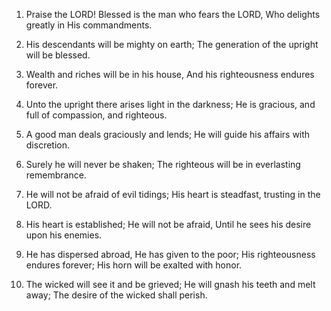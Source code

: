 
1. Praise the LORD! Blessed is the man who fears the LORD, Who delights greatly in His commandments.

2. His descendants will be mighty on earth; The generation of the upright will be blessed.

3. Wealth and riches will be in his house, And his righteousness endures forever.

4. Unto the upright there arises light in the darkness; He is gracious, and full of compassion, and righteous.

5. A good man deals graciously and lends; He will guide his affairs with discretion.

6. Surely he will never be shaken; The righteous will be in everlasting remembrance.

7. He will not be afraid of evil tidings; His heart is steadfast, trusting in the LORD.

8. His heart is established; He will not be afraid, Until he sees his desire upon his enemies.

9. He has dispersed abroad, He has given to the poor; His righteousness endures forever; His horn will be exalted with honor.

10. The wicked will see it and be grieved; He will gnash his teeth and melt away; The desire of the wicked shall perish.


